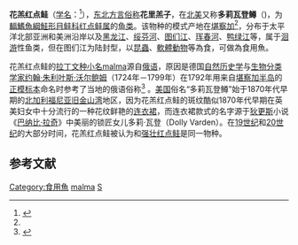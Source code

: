 {{NoteTA|G1=LS}}
{{Speciesbox
| name = 花羔红点鲑
| status = NE
| status_system = IUCN3.1
| image =
| genus = Salvelinus
| species = malma
| authority = ([[约翰·朱利叶斯·沃尔鲍姆|Walbaum]], 1792)<ref name='id5401'>{{cite web| url =http://www.bioinfo.cn/db05/BjdwSpecies.php?action=view&id=5401| title =花羔红点鲑| work =《中国动物物种编目数据库》| publisher =中国科学院微生物研究所| author =中国科学院动物研究所| accessdate =2009-04-11| deadurl =yes| archiveurl =https://web.archive.org/web/20131203122335/http://www.bioinfo.cn/db05/BjdwSpecies.php?action=view| archivedate =2013-12-03}}</ref>
| synonyms = *''Salmo malma'', Walbaum, 1792
*''Salvelinus alpinus malma'', Walbaum, 1792
*''Salmo spectabilis'', Walbaum, 1792
*''Salvelinus malma tudes'', Cope, 1873
*''Salvelinus miyabei'', Cope, 1873
}}

'''花羔红点鲑'''（[[学名|学名]]：{{lang|la|''Salvelinus malma''}}<ref name=Behnke2002>{{cite book |last=Behnke |first=Robert J. |author-link=Robert J. Behnke |author2=Tomelleri, Joseph R. (illustrator) |title=Trout and Salmon of North America |publisher=The Free Press|location=New York |isbn=0-7432-2220-2 |year=2002 |pages=313–322 |chapter=Dolly Varden}}</ref>），[[东北方言|东北方言]][[俗称|俗称]]'''花里羔子'''，在[[北美|北美]]又称'''多莉瓦登鳟'''（{{lang-en-us|Dolly Varden trout|link=yes}})，为[[輻鰭魚綱|輻鰭魚綱]][[鮭形目|鮭形目]][[鲑科|鲑科]][[红点鲑属|红点鲑属]]的[[鱼类|鱼类]]。该物种的模式产地在[[堪察加|堪察加]]<ref name='id5401'/>，分布于太平洋北部亚洲和美洲沿岸以及[[黑龙江|黑龙江]]、[[绥芬河|绥芬河]]、[[图们江|图们江]]、[[珲春河|珲春河]]、[[鸭绿江|鸭绿江]]等，属于[[洄游|洄游]]性鱼类，但在图们江为陆封型，以[[昆蟲|昆蟲]]、[[軟體動物|軟體動物]]等為食，可做為食用魚。

花羔红点鲑的[[拉丁文|拉丁文]][[种小名|种小名]]malma源自[[俄语|俄语]]{{lang|ru|мальма}}，原因是德国[[自然历史学|自然历史学]]与[[生物分类学家|生物分类学家]][[约翰·朱利叶斯·沃尔鲍姆|约翰·朱利叶斯·沃尔鲍姆]]（1724年－1799年）在1792年用来自[[堪察加半岛|堪察加半岛]]的[[正模标本|正模标本]]命名时参考了当地的俄语俗称<ref name=reist>{{cite journal |url=http://www.dfo-mpo.gc.ca/CSAS/Csas/publications/resdocs-docrech/2010/2010_013_e.pdf |author=M.W. Kowalchuk |author2=C.D. Sawatzky |author3=J.D Reist |name-list-style=amp |title=A Review of the Taxonomic Structure within Dolly Varden, ''Salvelinus malma'' (Walbaum 1792), of North America (Research Document 2010/013) |issn=1919-5044 |publisher=Fisheries and Oceans Canada/Pêches et Océans Canada, Freshwater Institute/Institut des eaux douces |location=Winnipeg, Canada |year=2010 |archive-url=https://web.archive.org/web/20160920185209/https://www.dfo-mpo.gc.ca/CSAS/Csas/publications/resdocs-docrech/2010/2010_013_e.pdf |archive-date=20 August 2016 }}</ref> 。[[美国|美国]]俗名“多莉瓦登鳟”始于1870年代早期的[[北加利福尼亚|北加利福尼亚]][[旧金山湾|旧金山湾]]地区，因为花羔红点鲑的斑纹酷似1870年代早期在英美妇女中十分流行的一种花纹鲜艳的[[连衣裙|连衣裙]]，而连衣裙款式的名字源于[[狄更斯|狄更斯]]小说《[[巴纳比·拉奇|巴纳比·拉奇]]》中美丽的锁匠女儿多莉·瓦登（Dolly Varden）。在[[19世纪|19世纪]]和[[20世纪|20世纪]]的大部分时间，花羔红点鲑被认为和[[强壮红点鲑|强壮红点鲑]]是同一物种。

== 参考文献 ==
{{reflist}}

{{Wikispecies|Salvelinus malma}}
{{Authority control}}
{{Taxonbar|from=Q327067}}

[[Category:食用魚|Category:食用魚]]
[[Category:红点鲑属|malma]]
[[Category:1792年描述的鱼类|S]]